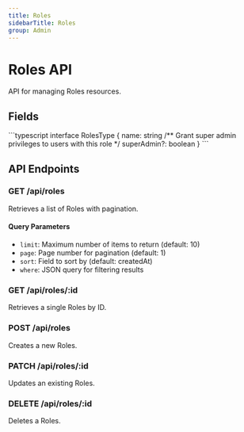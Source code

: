 ```yaml
---
title: Roles
sidebarTitle: Roles
group: Admin
---
```



# Roles API

API for managing Roles resources.

## Fields

<TSDoc>
```typescript
interface RolesType {
  name: string
  /** Grant super admin privileges to users with this role */
  superAdmin?: boolean
}
```
</TSDoc>


## API Endpoints

### GET /api/roles
Retrieves a list of Roles with pagination.

#### Query Parameters
- `limit`: Maximum number of items to return (default: 10)
- `page`: Page number for pagination (default: 1)
- `sort`: Field to sort by (default: createdAt)
- `where`: JSON query for filtering results

### GET /api/roles/:id
Retrieves a single Roles by ID.

### POST /api/roles
Creates a new Roles.

### PATCH /api/roles/:id
Updates an existing Roles.

### DELETE /api/roles/:id
Deletes a Roles.

